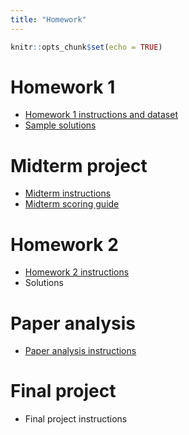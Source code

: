 ---
title: "Homework"
---

```{r setup, include=FALSE}
knitr::opts_chunk$set(echo = TRUE)
```

# Homework 1

* [Homework 1 instructions and dataset](homeworks/hw1/hw1.zip)
* [Sample solutions](homeworks/hw1/hw1solution.zip)

# Midterm project

* [Midterm instructions](homeworks/midterm/midterm.zip)
* [Midterm scoring guide](homeworks/midterm/Midterm Scoring Guide.html)

# Homework 2

* [Homework 2 instructions](homeworks/hw2/hw2.zip)
* Solutions

# Paper analysis

* [Paper analysis instructions](homeworks/paperanalysis/paperanalysis.zip)

# Final project

* Final project instructions
